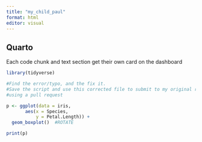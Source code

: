 ```yaml
---
title: "my_child_paul"
format: html
editor: visual
---
```


## Quarto

Each code chunk and text section get their own card on the dashboard

```r
library(tidyverse)

#Find the error/typo, and the fix it.
#Save the script and use this corrected file to submit to my original repository
#using a pull request

p <- ggplot(data = iris, 
       aes(x = Species, 
           y = Petal.Length)) + 
  geom_boxplot()  #ROTATE

print(p)
```
